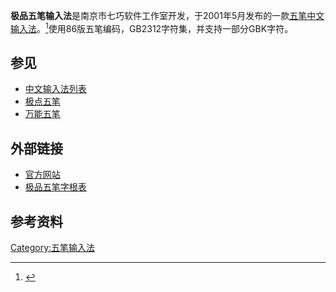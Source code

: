 {{Infobox Software
| name                       = 极品五笔
| released                   ={{Start date and age|2001|5}} 
| operating system           = [[Microsoft_Windows|Microsoft Windows]]
| language                   = [[中文|中文]]
| genre                      = [[输入法|输入法]]
| website                    = [http://www.jpwb.cc/ http://www.jpwb.cc/]
|developer=南京市七巧软件工作室|size={{Nowrap|2.8 MB}}|latest release version=8.3}}


'''极品五笔输入法'''是南京市七巧软件工作室开发，于2001年5月发布的一款[[五笔字型输入法|五笔]][[中文输入法|中文输入法]]。<ref>{{Cite web|url=http://www.jpwb.cc/|title=极品五笔 发布主页 - 经典 规范 流畅 通用的汉字输入法|accessdate=2018-10-09|work=www.jpwb.cc|archive-date=2021-11-22|archive-url=https://web.archive.org/web/20211122213735/http://www.jpwb.cc/|dead-url=no}}</ref>使用86版五笔编码，GB2312字符集，并支持一部分GBK字符。

==参见==
*[[中文输入法列表|中文输入法列表]]
*[[极点五笔|极点五笔]]
*[[万能五笔|万能五笔]]

==外部链接==
*[http://www.jpwb.cc/ 官方网站] {{Wayback|url=http://www.jpwb.cc/ |date=20211122213735 }}
*[http://www.jpwb.cc/zgb.htm 极品五笔字根表] {{Wayback|url=http://www.jpwb.cc/zgb.htm |date=20200728232303 }}

==参考资料==
<references />

{{漢語輸入法}}

[[Category:五笔输入法|Category:五笔输入法]]